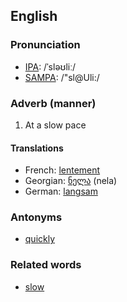 ==English==
===Pronunciation===
*[[w:IPA|IPA]]: /ˈsləʊliː/
*[[w:SAMPA|SAMPA]]: /"sl@Uli:/

===Adverb (manner)===
#At a slow pace

====Translations====
*French: [[lentement]]
*Georgian: [[ნელა]] (nela)
*German: [[langsam]]

===Antonyms===
*[[quickly]]

===Related words===
*[[slow]]